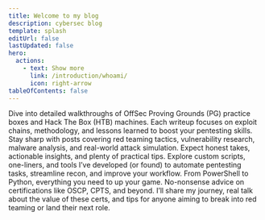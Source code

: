 ```yaml
---
title: Welcome to my blog
description: cybersec blog
template: splash
editUrl: false
lastUpdated: false
hero:
  actions:
    - text: Show more
      link: /introduction/whoami/
      icon: right-arrow
tableOfContents: false
---
```


<CardGrid stagger>
	<Card title="CTF Writeups" icon="open-book">
		Dive into detailed walkthroughs of OffSec Proving Grounds (PG) practice boxes and Hack The Box (HTB) machines. Each writeup focuses on exploit chains, methodology, and lessons learned to boost your pentesting skills.
	</Card>
	<Card title="CyberSecurity Blogs" icon="document">
		Stay sharp with posts covering red teaming tactics, vulnerability research, malware analysis, and real-world attack simulation. Expect honest takes, actionable insights, and plenty of practical tips.
	</Card>
	<Card title="Tools & Scripts" icon="codePen">
		Explore custom scripts, one-liners, and tools I’ve developed (or found) to automate pentesting tasks, streamline recon, and improve your workflow. From PowerShell to Python, everything you need to up your game.
	</Card>
	<Card title="Career & Certifications" icon="comment">
		No-nonsense advice on certifications like OSCP, CPTS, and beyond. I’ll share my journey, real talk about the value of these certs, and tips for anyone aiming to break into red teaming or land their next role.
	</Card>
</CardGrid>
